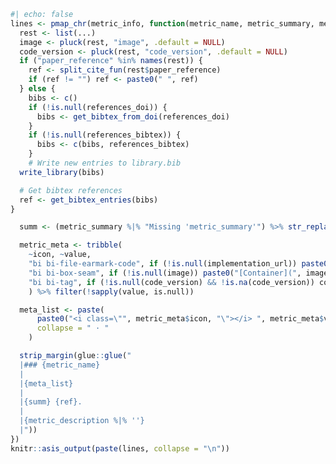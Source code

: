 ```r
#| echo: false
lines <- pmap_chr(metric_info, function(metric_name, metric_summary, metric_description, references_doi, references_bibtex, implementation_url, code_version, ...) {
  rest <- list(...)
  image <- pluck(rest, "image", .default = NULL)
  code_version <- pluck(rest, "code_version", .default = NULL)
  if ("paper_reference" %in% names(rest)) {
    ref <- split_cite_fun(rest$paper_reference)
    if (ref != "") ref <- paste0(" ", ref)
  } else {
    bibs <- c()
    if (!is.null(references_doi)) {
      bibs <- get_bibtex_from_doi(references_doi)
    }
    if (!is.null(references_bibtex)) {
      bibs <- c(bibs, references_bibtex)
    }
    # Write new entries to library.bib
  write_library(bibs)

  # Get bibtex references
  ref <- get_bibtex_entries(bibs)
}

  summ <- (metric_summary %|% "Missing 'metric_summary'") %>% str_replace_all("\\n", " ") %>% str_replace_all("\\. *$", "")

  metric_meta <- tribble(
    ~icon, ~value,
    "bi bi-file-earmark-code", if (!is.null(implementation_url)) paste0("[Source code](", implementation_url, ")") else NULL,
    "bi bi-box-seam", if (!is.null(image)) paste0("[Container](", image, ")") else NULL,
    "bi bi-tag", if (!is.null(code_version) && !is.na(code_version)) code_version else NULL,
    ) %>% filter(!sapply(value, is.null))

  meta_list <- paste(
      paste0("<i class=\"", metric_meta$icon, "\"></i> ", metric_meta$value),
      collapse = " · "
    )

  strip_margin(glue::glue("
  |### {metric_name}
  |
  |{meta_list}
  |
  |{summ} {ref}.
  |
  |{metric_description %|% ''}
  |"))
})
knitr::asis_output(paste(lines, collapse = "\n"))
```